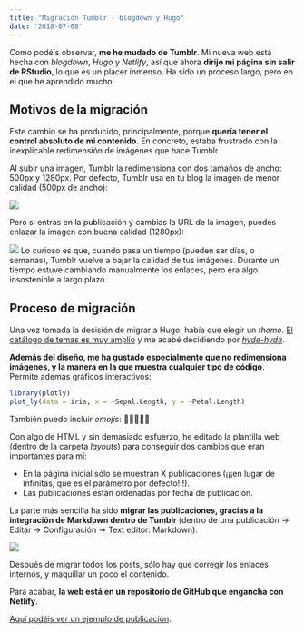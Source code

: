 ---
title: "Migración Tumblr - blogdown y Hugo"
date: '2018-07-08'
---

Como podéis observar, **me he mudado de Tumblr**. Mi nueva web está hecha con *blogdown*, *Hugo* y *Netlify*, así que ahora **dirijo mi página sin salir de RStudio**, lo que es un placer inmenso. Ha sido un proceso largo, pero en el que he aprendido mucho.

## Motivos de la migración

Este cambio se ha producido, principalmente, porque **quería tener el control absoluto de mi contenido**. En concreto, estaba frustrado con la inexplicable redimensión de imágenes que hace Tumblr.

Al subir una imagen, Tumblr la redimensiona con dos tamaños de ancho: 500px y 1280px. Por defecto, Tumblr usa en tu blog la imagen de menor calidad (500px de ancho):

![](/posts/images/2018/20180701_migracion/500.png)


Pero si entras en la publicación y cambias la URL de la imagen, puedes enlazar la imagen con buena calidad (1280px):

![](/posts/images/2018/20180701_migracion/1280.png)
Lo curioso es que, cuando pasa un tiempo (pueden ser días, o semanas), Tumblr vuelve a bajar la calidad de tus imágenes. Durante un tiempo estuve cambiando manualmente los enlaces, pero era algo insostenible a largo plazo.

## Proceso de migración

Una vez tomada la decisión de migrar a Hugo, había que elegir un *theme*. [El catálogo de temas es muy amplio](https://themes.gohugo.io) y me acabé decidiendo por *[hyde-hyde](https://themes.gohugo.io/hyde-hyde/)*.

**Además del diseño, me ha gustado especialmente que no redimensiona imágenes, y la manera en la que muestra cualquier tipo de código**. Permite además gráficos interactivos:

``` {r eval = TRUE, warning = FALSE, message = FALSE}
library(plotly)
plot_ly(data = iris, x = ~Sepal.Length, y = ~Petal.Length)
```  

También puedo incluir *emojis*: 🎉🎉🎉🎉🎉

Con algo de HTML y sin demasiado esfuerzo, he editado la plantilla web (dentro de la carpeta *layouts*) para conseguir dos cambios que eran importantes para mí:

+ En la página inicial sólo se muestran X publicaciones (¡¡¡en lugar de infinitas, que es el parámetro por defecto!!!).
+ Las publicaciones están ordenadas por fecha de publicación.

La parte más sencilla ha sido **migrar las publicaciones, gracias a la integración de Markdown dentro de Tumblr** (dentro de una publicación -> Editar -> Configuración -> Text editor: Markdown).

![](/posts/images/2018/20180701_migracion/ejemplo.png)

Después de migrar todos los posts, sólo hay que corregir los enlaces internos, y maquillar un poco el contenido.

Para acabar, **la web está en un repositorio de GitHub que engancha con Netlify**.

[Aquí podéis ver un ejemplo de publicación](/posts/20180524_vis_laliga/).